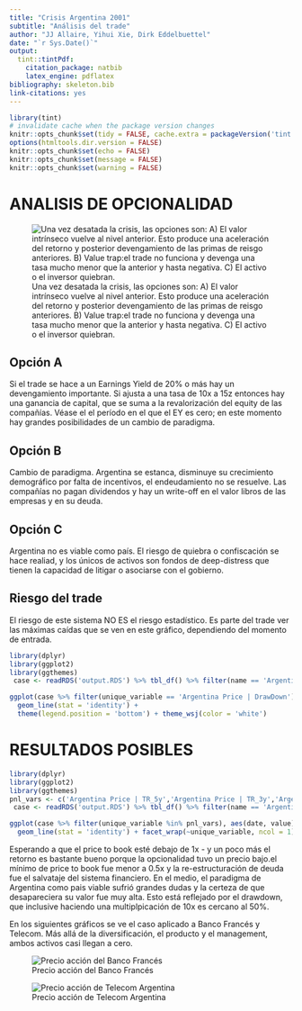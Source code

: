 ```yaml
---
title: "Crisis Argentina 2001"
subtitle: "Análisis del trade"
author: "JJ Allaire, Yihui Xie, Dirk Eddelbuettel"
date: "`r Sys.Date()`"
output:
  tint::tintPdf: 
    citation_package: natbib
    latex_engine: pdflatex
bibliography: skeleton.bib
link-citations: yes
---
```

```r
library(tint)
# invalidate cache when the package version changes
knitr::opts_chunk$set(tidy = FALSE, cache.extra = packageVersion('tint'))
options(htmltools.dir.version = FALSE)
knitr::opts_chunk$set(echo = FALSE)
knitr::opts_chunk$set(message = FALSE)
knitr::opts_chunk$set(warning = FALSE)
```
# ANALISIS DE OPCIONALIDAD

![Una vez desatada la crisis, las opciones son: A) El valor intrínseco vuelve al nivel anterior. Esto produce una aceleración del retorno y posterior devengamiento de las primas de reisgo anteriores. B) Value trap:el trade no funciona y devenga una tasa mucho menor que la anterior y hasta negativa. C) El activo o el inversor quiebran. ](images/opcionalidad.png)

## Opción A

Si el trade se hace a un Earnings Yield de 20% o más hay un devengamiento importante. Si ajusta a una tasa de 10x a 15z entonces hay una ganancia de capital, que se suma a la revalorización del equity de las compañías. Véase el el período en el que el EY es cero; en este momento hay grandes posibilidades de un cambio de paradigma.

## Opción B
Cambio de paradigma. Argentina se estanca, disminuye su crecimiento demográfico por falta de incentivos, el endeudamiento no se resuelve. Las compañías no pagan dividendos y hay un write-off en el valor libros de las empresas y en su deuda.

## Opción C
Argentina no es viable como país. El riesgo de quiebra o confiscación se hace realiad, y los únicos de activos son fondos de deep-distress que tienen la capacidad de litigar o asociarse con el gobierno.

## Riesgo del trade

El riesgo de este sistema NO ES el riesgo estadístico. Es parte del trade ver las máximas caídas que se ven en este gráfico, dependiendo del momento de entrada.


```r
library(dplyr)
library(ggplot2)
library(ggthemes)
 case <- readRDS('output.RDS') %>% tbl_df() %>% filter(name == 'Argentina')

ggplot(case %>% filter(unique_variable == 'Argentina Price | DrawDown'), aes(date, value)) +
  geom_line(stat = 'identity') +
  theme(legend.position = 'bottom') + theme_wsj(color = 'white')
```

# RESULTADOS POSIBLES


```r
library(dplyr)
library(ggplot2)
library(ggthemes)
pnl_vars <- c('Argentina Price | TR_5y','Argentina Price | TR_3y','Argentina Price | TR_1y')
 case <- readRDS('output.RDS') %>% tbl_df() %>% filter(name == 'Argentina')

ggplot(case %>% filter(unique_variable %in% pnl_vars), aes(date, value)) +
  geom_line(stat = 'identity') + facet_wrap(~unique_variable, ncol = 1)  + theme_wsj(color = 'white')
```

Esperando a que el price to book esté debajo de 1x - y un poco más el retorno es bastante bueno porque la opcionalidad tuvo un precio bajo.el mínimo de price to book fue menor a 0.5x y la re-estructuración de deuda fue el salvataje del sistema financiero. En el medio, el paradigma de Argentina como pais viable sufrió grandes dudas y la certeza de que desapareciera su valor fue muy alta. Esto está reflejado por el drawdown, que inclusive haciendo una multiplpicación de 10x es cercano al 50%.

En los siguientes gráficos se ve el caso aplicado a Banco Francés y Telecom. Más allá de la diversificación, el producto y el management, ambos activos casi llegan a cero.

![Precio acción del Banco Francés](images/argie_bfr_casi_quiebra.png)


![Precio acción de Telecom Argentina](images/argie_teco_casi_cero.png)
